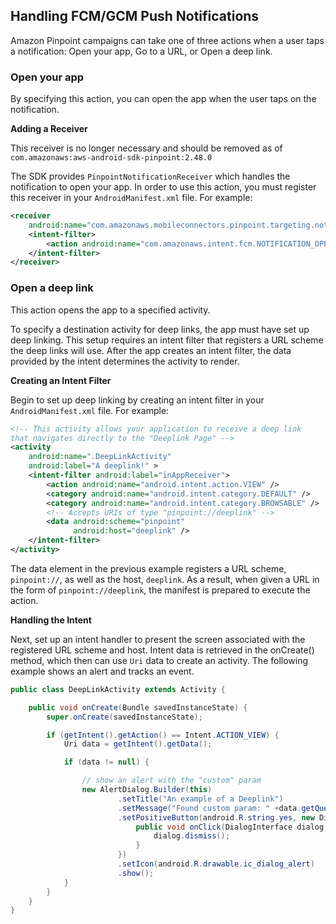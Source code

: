 ## Handling FCM/GCM Push Notifications

Amazon Pinpoint campaigns can take one of three actions when a user taps a notification: Open your app, Go to a URL, or Open a deep link.

### Open your app

By specifying this action, you can open the app when the user taps on the notification.

**Adding a Receiver**


<Callout>

This receiver is no longer necessary and should be removed as of `com.amazonaws:aws-android-sdk-pinpoint:2.48.0`

</Callout>

The SDK provides `PinpointNotificationReceiver` which handles the notification to open your app. In order to use this action, you must register this receiver in your `AndroidManifest.xml` file. For example:

```xml
<receiver
    android:name="com.amazonaws.mobileconnectors.pinpoint.targeting.notification.PinpointNotificationReceiver" android:exported="false" >
    <intent-filter>
        <action android:name="com.amazonaws.intent.fcm.NOTIFICATION_OPEN" />
    </intent-filter>
</receiver>
```

### Open a deep link

This action opens the app to a specified activity.

To specify a destination activity for deep links, the app must have set up deep linking. This setup requires an intent filter that registers a URL scheme the deep links will use. After the app creates an intent filter, the data provided by the intent determines the activity to render.

**Creating an Intent Filter**

Begin to set up deep linking by creating an intent filter in your `AndroidManifest.xml` file. For example:

```xml
<!-- This activity allows your application to receive a deep link
that navigates directly to the "Deeplink Page" -->
<activity
    android:name=".DeepLinkActivity"
    android:label="A deeplink!" >
    <intent-filter android:label="inAppReceiver">
        <action android:name="android.intent.action.VIEW" />
        <category android:name="android.intent.category.DEFAULT" />
        <category android:name="android.intent.category.BROWSABLE" />
        <!-- Accepts URIs of type "pinpoint://deeplink" -->
        <data android:scheme="pinpoint"
              android:host="deeplink" />
    </intent-filter>
</activity>
```

The data element in the previous example registers a URL scheme, `pinpoint://`, as well as the host, `deeplink`. As a result, when given a URL in the form of `pinpoint://deeplink`, the manifest is prepared to execute the action.

**Handling the Intent**

Next, set up an intent handler to present the screen associated with the registered URL scheme and host. Intent data is retrieved in the onCreate() method, which then can use `Uri` data to create an activity. The following example shows an alert and tracks an event.

```java
public class DeepLinkActivity extends Activity {

    public void onCreate(Bundle savedInstanceState) {
        super.onCreate(savedInstanceState);

        if (getIntent().getAction() == Intent.ACTION_VIEW) {
            Uri data = getIntent().getData();

            if (data != null) {

                // show an alert with the "custom" param
                new AlertDialog.Builder(this)
                        .setTitle("An example of a Deeplink")
                        .setMessage("Found custom param: " +data.getQueryParameter("custom"))
                        .setPositiveButton(android.R.string.yes, new DialogInterface.OnClickListener() {
                            public void onClick(DialogInterface dialog, int which) {
                                dialog.dismiss();
                            }
                        })
                        .setIcon(android.R.drawable.ic_dialog_alert)
                        .show();
            }
        }
    }
}
```

